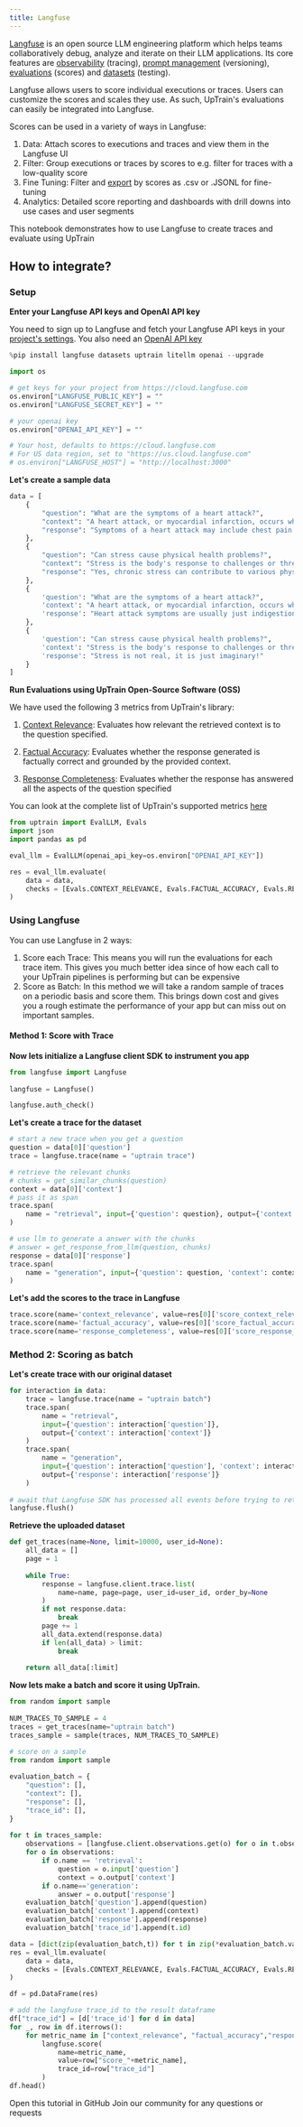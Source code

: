 ```yaml
---
title: Langfuse
---
```

[Langfuse](https://langfuse.com/)  is an open source LLM engineering platform which helps teams collaboratively debug, analyze and iterate on their LLM applications. Its core features are [observability](https://langfuse.com/docs/tracing/overview) (tracing), [prompt management](https://langfuse.com/docs/prompts/get-started) (versioning), [evaluations](https://langfuse.com/docs/scores/overview) (scores) and [datasets](https://langfuse.com/docs/datasets/overview) (testing).

Langfuse allows users to score individual executions or traces. Users can customize the scores and scales they use. As such, UpTrain's evaluations can easily be integrated into Langfuse.

Scores can be used in a variety of ways in Langfuse:
1. Data: Attach scores to executions and traces and view them in the Langfuse UI
2. Filter: Group executions or traces by scores to e.g. filter for traces with a low-quality score
3. Fine Tuning: Filter and [export](https://langfuse.com/docs/export-and-fine-tuning) by scores as .csv or .JSONL for fine-tuning
4. Analytics: Detailed score reporting and dashboards with drill downs into use cases and user segments

This notebook demonstrates how to use Langfuse to create traces and evaluate using UpTrain

## How to integrate?
### Setup
**Enter your Langfuse API keys and OpenAI API key**

You need to sign up to Langfuse and fetch your Langfuse API keys in your [project's settings](https://cloud.langfuse.com/). You also need an [OpenAI API key](https://platform.openai.com/api-keys)

```python
%pip install langfuse datasets uptrain litellm openai --upgrade
```
```python
import os

# get keys for your project from https://cloud.langfuse.com
os.environ["LANGFUSE_PUBLIC_KEY"] = ""
os.environ["LANGFUSE_SECRET_KEY"] = ""

# your openai key
os.environ["OPENAI_API_KEY"] = ""

# Your host, defaults to https://cloud.langfuse.com
# For US data region, set to "https://us.cloud.langfuse.com"
# os.environ["LANGFUSE_HOST"] = "http://localhost:3000"
```

**Let's create a sample data**
```python
data = [
    {
        "question": "What are the symptoms of a heart attack?",
        "context": "A heart attack, or myocardial infarction, occurs when the blood supply to the heart muscle is blocked. Chest pain is a good symptom of heart attack, though there are many others.",
        "response": "Symptoms of a heart attack may include chest pain or discomfort, shortness of breath, nausea, lightheadedness, and pain or discomfort in one or both arms, the jaw, neck, or back."
    },
    {
        "question": "Can stress cause physical health problems?",
        "context": "Stress is the body's response to challenges or threats. Yes, chronic stress can contribute to various physical health problems, including cardiovascular issues.",
        "response": "Yes, chronic stress can contribute to various physical health problems, including cardiovascular issues, and a weakened immune system."
    },
    {
        'question': "What are the symptoms of a heart attack?",
        'context': "A heart attack, or myocardial infarction, occurs when the blood supply to the heart muscle is blocked. Symptoms of a heart attack may include chest pain or discomfort, shortness of breath and nausea.",
        'response': "Heart attack symptoms are usually just indigestion and can be relieved with antacids."
    },
    {
        'question': "Can stress cause physical health problems?",
        'context': "Stress is the body's response to challenges or threats. Yes, chronic stress can contribute to various physical health problems, including cardiovascular issues.",
        'response': "Stress is not real, it is just imaginary!"
    }
]
```
**Run Evaluations using UpTrain Open-Source Software (OSS)**

We have used the following 3 metrics from UpTrain's library:

1. [Context Relevance](/predefined-evaluations/context-awareness/context-relevance): Evaluates how relevant the retrieved context is to the question specified.

2. [Factual Accuracy](/predefined-evaluations/context-awareness/factual-accuracy): Evaluates whether the response generated is factually correct and grounded by the provided context.

3. [Response Completeness](/predefined-evaluations/response-quality/response-completeness): Evaluates whether the response has answered all the aspects of the question specified

You can look at the complete list of UpTrain's supported metrics [here](/predefined-evaluations/overview)

```python
from uptrain import EvalLLM, Evals
import json
import pandas as pd

eval_llm = EvalLLM(openai_api_key=os.environ["OPENAI_API_KEY"])

res = eval_llm.evaluate(
    data = data,
    checks = [Evals.CONTEXT_RELEVANCE, Evals.FACTUAL_ACCURACY, Evals.RESPONSE_COMPLETENESS]
)
```

### Using Langfuse

You can use Langfuse in 2 ways:
1. Score each Trace: This means you will run the evaluations for each trace item. This gives you much better idea since of how each call to your UpTrain pipelines is performing but can be expensive
2. Score as Batch: In this method we will take a random sample of traces on a periodic basis and score them. This brings down cost and gives you a rough estimate the performance of your app but can miss out on important samples.

#### Method 1: Score with Trace

**Now lets initialize a Langfuse client SDK to instrument you app**

```python
from langfuse import Langfuse
 
langfuse = Langfuse()

langfuse.auth_check()
```
**Let's create a trace for the dataset**
```python
# start a new trace when you get a question
question = data[0]['question']
trace = langfuse.trace(name = "uptrain trace")

# retrieve the relevant chunks
# chunks = get_similar_chunks(question)
context = data[0]['context']
# pass it as span
trace.span(
    name = "retrieval", input={'question': question}, output={'context': context}
)

# use llm to generate a answer with the chunks
# answer = get_response_from_llm(question, chunks)
response = data[0]['response']
trace.span(
    name = "generation", input={'question': question, 'context': context}, output={'response': response}
)
```
**Let's add the scores to the trace in Langfuse**
```python
trace.score(name='context_relevance', value=res[0]['score_context_relevance'])
trace.score(name='factual_accuracy', value=res[0]['score_factual_accuracy'])
trace.score(name='response_completeness', value=res[0]['score_response_completeness'])
```
### Method 2: Scoring as batch

**Let's create trace with our original dataset**
```python
for interaction in data:
    trace = langfuse.trace(name = "uptrain batch")
    trace.span(
        name = "retrieval",
        input={'question': interaction['question']},
        output={'context': interaction['context']}
    )
    trace.span(
        name = "generation",
        input={'question': interaction['question'], 'context': interaction['context']},
        output={'response': interaction['response']}
    )
 
# await that Langfuse SDK has processed all events before trying to retrieve it in the next step
langfuse.flush()
```
**Retrieve the uploaded dataset**
```python
def get_traces(name=None, limit=10000, user_id=None):
    all_data = []
    page = 1
 
    while True:
        response = langfuse.client.trace.list(
            name=name, page=page, user_id=user_id, order_by=None
        )
        if not response.data:
            break
        page += 1
        all_data.extend(response.data)
        if len(all_data) > limit:
            break
 
    return all_data[:limit]
```
**Now lets make a batch and score it using UpTrain.**
```python
from random import sample
 
NUM_TRACES_TO_SAMPLE = 4
traces = get_traces(name="uptrain batch")
traces_sample = sample(traces, NUM_TRACES_TO_SAMPLE)
```

```python
# score on a sample
from random import sample
 
evaluation_batch = {
    "question": [],
    "context": [],
    "response": [],
    "trace_id": [],
}
 
for t in traces_sample:
    observations = [langfuse.client.observations.get(o) for o in t.observations]
    for o in observations:
        if o.name == 'retrieval':
            question = o.input['question']
            context = o.output['context']
        if o.name=='generation':
            answer = o.output['response']
    evaluation_batch['question'].append(question)
    evaluation_batch['context'].append(context)
    evaluation_batch['response'].append(response)
    evaluation_batch['trace_id'].append(t.id)
```

```python
data = [dict(zip(evaluation_batch,t)) for t in zip(*evaluation_batch.values())]
res = eval_llm.evaluate(
    data = data,
    checks = [Evals.CONTEXT_RELEVANCE, Evals.FACTUAL_ACCURACY, Evals.RESPONSE_COMPLETENESS]
)
```
```python
df = pd.DataFrame(res)

# add the langfuse trace_id to the result dataframe
df["trace_id"] = [d['trace_id'] for d in data]
for _, row in df.iterrows():
    for metric_name in ["context_relevance", "factual_accuracy","response_completeness"]:
        langfuse.score(
            name=metric_name,
            value=row["score_"+metric_name],
            trace_id=row["trace_id"]
        )
df.head()
```

<CardGroup cols={2}>
  <Card
    title="Tutorial"
    href="https://github.com/uptrain-ai/uptrain/blob/main/examples/integrations/observation_tools/langfuse.ipynb"
    icon="github"
    color="#808080"
  >
    Open this tutorial in GitHub
  </Card>
  <Card
    title="Have Questions?"
    href="https://join.slack.com/t/uptraincommunity/shared_invite/zt-1yih3aojn-CEoR_gAh6PDSknhFmuaJeg"
    icon="slack"
    color="#808080"
  >
    Join our community for any questions or requests
  </Card>
</CardGroup>
